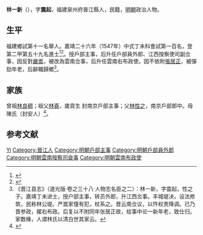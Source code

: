 {{Otheruses|other=名为林一新的其他人物|林一新}}
{{明清人物信息框
| 姓名 = 林一新
| 原名 =
| 圖片名稱= 
| 圖片大小 =
| 圖片說明 = 
| 最高職務 =
| 國家 = 大明 
| 爵位 =
| 籍貫 = 福建泉州府晉江縣
| 族裔 = 
| 字號 = 
| 諡號 =
| 出生日期 = 生年不詳
| 出生地點 = 
| 逝世日期 = 卒年不詳 
| 逝世地點 =
| 墓葬 =
| 配偶 = 
| 親屬 = 
| 出身 =
* 嘉靖二十六年丁未科進士出身
| 經歷 =
| 著作 =  
}}
'''林一新'''（{{bd|？||？|catIdx=}}），字'''震起'''，福建泉州府晉江縣人，民籍，[[明朝|明朝]]政治人物。

== 生平 ==
福建鄉試第十一名舉人。嘉靖二十六年（1547年）中式丁未科會試第一百名，登第二甲第五十九名進士<ref>{{Cite book|title=《皇明贡举考》卷五|author=[[张朝瑞|张朝瑞]]|publisher=《续修四库全书》史部第828册|year=|isbn=|location=|pages=}}</ref><ref>{{Cite book|title=贡举志五种 上|author=鲁小俊，江俊伟著|publisher=武汉大学出版社|year=2009|isbn=978-7-307-07043-1|location=武汉|pages=}}</ref>。授戶部主事，后升任戶部員外郎、江西按察使司副佥事，因反對[[嚴嵩|嚴嵩]]，被改為雲南佥事，后升任雲南右布政使。因不依附[[張居正|張居正]]，被彈劾年老，后辭職歸鄉<ref>《晋江县志》（道光版·卷之三十八·人物志名臣之二）：林一新，字震起，性之子。嘉靖丁未进士，授户部主事，转员外郎，升江西佥事。丰城堤决，设法修筑，民称林公堤。严嵩家僮有犯，杖系之。晋云南佥议，以忤权贵降调。已乃晋参政，擢右布政。后复以不附同年张居正故，给事中论一新年老，致仕归。家数椽，人谓林氏以清白世其家云。</ref>。

== 家族 ==
曾祖[[林良稠|林良稠]]；祖父[[林嶤|林嶤]]，歲貢生 封南京戶部主事；父[[林性之|林性之]]，南京戶部郎中。母陳氏（封安人）<ref>{{Cite book|title=天一阁藏明代科举录选刊 登科录 点校本|author=龚延明主编|publisher=宁波出版社|year=2016|isbn=978-7-5526-2320-8|location=宁波|pages=|quote=《天一閣藏明代科舉錄選刊.登科錄》之《嘉靖二十六年丁未科登科錄》}}</ref>。

== 参考文献 ==
{{reflist}}

{{嘉靖二十六年丁未科殿試金榜}}

{{Authority control}}

{{DEFAULTSORT:Lin林}}
[[Category:林姓|Yi]]
[[Category:晉江人|Category:晉江人]]
[[Category:明朝戶部主事|Category:明朝戶部主事]]
[[Category:明朝戶部員外郎|Category:明朝戶部員外郎]]
[[Category:明朝雲南按察司僉事|Category:明朝雲南按察司僉事]]
[[Category:明朝雲南布政使|Category:明朝雲南布政使]]


{{明朝人物小作品}}
